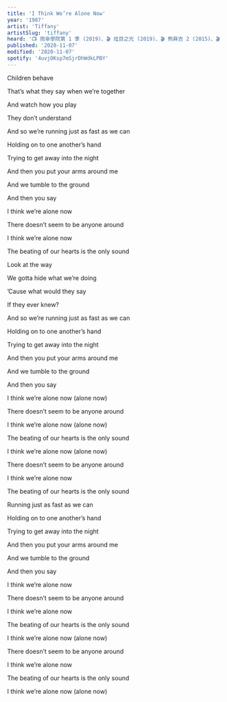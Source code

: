 ```yaml
---
title: 'I Think We’re Alone Now'
year: '1987'
artist: 'Tiffany'
artistSlug: 'tiffany'
heard: '📺 雨傘學院第 1 季 (2019)、🎬 炫目之光 (2019)、🎬 熊麻吉 2 (2015)、🎬 熊麻吉 (2012)'
published: '2020-11-07'
modified: '2020-11-07'
spotify: '4uvjOKsp7mSjrDhWdkLPBY'
---
```


<LyricSection>

Children behave

That&rsquo;s what they say when we&rsquo;re together

And watch how you play

They don&rsquo;t understand

</LyricSection>

<LyricSection>

And so we&rsquo;re running just as fast as we can

Holding on to one another&rsquo;s hand

Trying to get away into the night

And then you put your arms around me

And we tumble to the ground

And then you say

</LyricSection>

<LyricSection>

I think we&rsquo;re alone now

There doesn&rsquo;t seem to be anyone around

I think we&rsquo;re alone now

The beating of our hearts is the only sound

</LyricSection>

<LyricSection>

Look at the way

We gotta hide what we&rsquo;re doing

&rsquo;Cause what would they say

If they ever knew?

</LyricSection>

<LyricSection>

And so we&rsquo;re running just as fast as we can

Holding on to one another&rsquo;s hand

Trying to get away into the night

And then you put your arms around me

And we tumble to the ground

And then you say

</LyricSection>

<LyricSection>

I think we&rsquo;re alone now (alone now)

There doesn&rsquo;t seem to be anyone around

I think we&rsquo;re alone now (alone now)

The beating of our hearts is the only sound

</LyricSection>

<LyricSection>

I think we&rsquo;re alone now (alone now)

There doesn&rsquo;t seem to be anyone around

I think we&rsquo;re alone now

The beating of our hearts is the only sound

</LyricSection>

<LyricSection>

Running just as fast as we can

Holding on to one another&rsquo;s hand

Trying to get away into the night

And then you put your arms around me

And we tumble to the ground

And then you say

</LyricSection>

<LyricSection>

I think we&rsquo;re alone now

There doesn&rsquo;t seem to be anyone around

I think we&rsquo;re alone now

The beating of our hearts is the only sound

</LyricSection>

<LyricSection>

I think we&rsquo;re alone now (alone now)

There doesn&rsquo;t seem to be anyone around

I think we&rsquo;re alone now

The beating of our hearts is the only sound

</LyricSection>

<LyricSection>

I think we&rsquo;re alone now (alone now)

</LyricSection>
